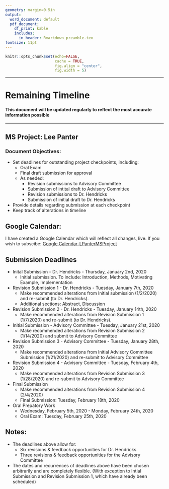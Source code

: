 ```yaml
---
geometry: margin=0.5in
output:
  word_document: default
  pdf_document:
    df_print: kable
    includes:
      in_header: Rmarkdown_preamble.tex
fontsize: 11pt
---
```


<!------------------------------------------------------------------------------>
<!--  ####  KNITR Setup & Script Information   #### -->
<!------------------------------------------------------------------------------>

<!--  ####  KNITR Specs   #### -->
```r
knitr::opts_chunk$set(echo=FALSE, 
                      cache = TRUE, 
                      fig.align = "center",
                      fig.width = 5)
```
***
# Remaining Timeline
#### This document will be updated regularly to reflect the most accurate information possible
***

## MS Project: Lee Panter
### Document Objectives:
* Set deadlines for outstanding project checkpoints, including:
  * Oral Exam
  * Final draft submission for approval
  * As needed:
    * Revision submissions to Advisory Committee
    * Submission of intital draft to Advisory Committee
    * Revision submissions to Dr. Hendricks
    * Submission of initial draft to Dr. Hendricks
* Provide details regarding submission at each checkpoint
* Keep track of alterations in timeline


## Google Calendar:
I have created a Google Calendar which will reflect all changes, live.  If you wish to subscibe: [Google Calendar-LPanterMSProject](https://calendar.google.com/calendar?cid=aHZiOHI1cmEwcGd2MmI0aWk3ZnNsNG1vaGNAZ3JvdXAuY2FsZW5kYXIuZ29vZ2xlLmNvbQ)


## Submission Deadlines

* Inital Submission - Dr. Hendricks - Thursday, January 2nd, 2020
  * Initial submission.  To include: Introduction, Methods, Motivating Example, Implementation
* Revision Submission 1 - Dr. Hendricks - Tuesday, January 7th, 2020
  * Make recommended alterations from Initial submission (1/2/2020) and re-submit (to Dr. Hendricks).
  * Additional sections: Abstract, Discussion
* Revision Submission 2 - Dr. Hendricks - Tuesday, January 14th, 2020
  * Make recommended alterations from Revision Submission 1 (1/7/2020) and re-submit (to Dr. Hendricks).
* Initial Submission - Advisory Committee - Tuesday, January 21st, 2020
  * Make recommended alterations from Revision Submission 2 (1/14/2020) and submit to Advisory Committee
* Revision Submission 3 - Advisory Committee - Tuesday, January 28th, 2020
  * Make recommended alterations from Initial Advisory Committee Submission (1/21/2020) and re-submit to Advisory Committee
* Revision Submission 4 - Advisory Committee - Tuesday, February 4th, 2020
  * Make recommended alterations from Revision Submission 3 (1/28/2020) and re-submit to Advisory Committee
* Final Submission
  * Make recommended alterations from Revision Submission 4 (2/4/2020)
  * Final Submission: Tuesday, February 18th, 2020
* Oral Prepatory Work
  * Wednesday, February 5th, 2020 - Monday, February 24th, 2020
  * Oral Exam: Tuesday, February 25th, 2020


## Notes:

* The deadlines above allow for:
  * Six revisions & feedback opportunities for Dr. Hendricks
  * Three revisions & feedback opportunities for the Advisory Committee
* The dates and recurrences of deadlines above have been chosen arbitrarily and are completely flexible. (With exception to Intial Submission and Revision Submission 1, which have already been scheduled)

<!------------------------------------------------------------------------------>
<!-- End Script -->       
<!------------------------------------------------------------------------------>


<!------------------------------------------------------------------------------>
<!-- Post-Script -->       
<!------------------------------------------------------------------------------>

<!-- Notes:        -->       

<!-- Compilation Errors -->       

<!-- Execution Errors -->

<!-- Next Scripts to Consider -->

<!------------------------------------------------------------------------------>

